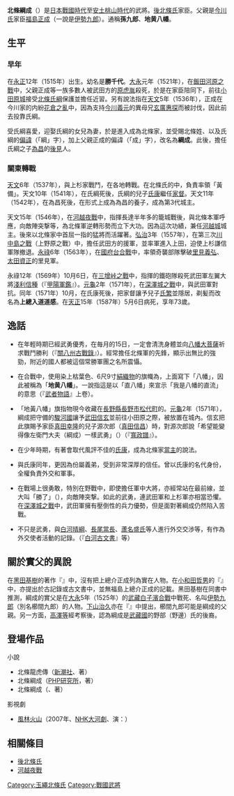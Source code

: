 {{日本武士
|名稱= 北條 綱成
|圖片名稱= 
|圖片大小= 
|圖片說明= 
|時代= [[日本戰國時代|日本戰國時代]]－[[安土桃山時代|安土桃山時代]]
|出生日期= [[永正|永正]]12年（1515年）
|出生地點= 
|逝世日期= [[天正_(日本)|天正]]15年5月6日（1587年6月11日）
|逝世地點= 
|假名= 
|羅馬字= 
|幼名= 勝千代
|改名= 
|别名= 孫九郎（通稱）<BR>地黄八幡（渾名）<BR>左衛門大夫、上總介（[[受領名|受領名]]）
|諡号= 
|神号= 
|戒名= 道感<BR>圓龍院殿覺眩道感大禪定門
|洗禮名= 
|墓所= [[神奈川縣|神奈川縣]][[鎌倉市|鎌倉市]]的[[龍寶寺|龍寶寺]]
|朝廷官位= 
|幕府職位= 
|主君= [[北條氏綱|北條氏綱]]→[[北條氏康|氏康]]→[[北條氏政|氏政]]→[[北條氏直|氏直]]
|藩= 
|氏族= {{tsl|ja|福島氏}}→[[玉繩北條氏|玉繩北條氏]]
|父母= 父：[[福島正成|福島正成]]（一說[[伊勢九郎|伊勢九郎]]）
|養父= [[北條氏綱|北條氏綱]]→[[北條為昌|北條為昌]]
|養母= 
|兄弟= 弟：[[北條綱房|綱房]]
|姐妹= 妹：[[松田盛秀|松田盛秀]]室
|正室= [[大頂院|大頂院]]（[[北條氏綱|北條氏綱]]的女兒）
|側室= 
|嗣子= '''[[北條康成|康成（氏繁）]]'''、[[北條氏秀|沼田康元（北條氏秀）]]
|嗣女= [[高源院殿|高源院殿]]（[[北條氏規|北條氏規]]室）、[[淨光院殿|淨光院殿]]（[[遠山隼人佐|遠山隼人佐]]室）
|養子= 
|養女= 
}}
{{japanese|japanese=北条 綱成|kana=ほうじょう つなしげ|romaji=Hōjō Tsunashige|舊寫=北條 綱成}}
'''北條綱成'''（{{bd|1515年||1587年|6月11日}}）是[[日本戰國時代|日本戰國時代]]至[[安土桃山時代|安土桃山時代]]的武將。[[後北條氏|後北條氏]]家臣。父親是[[今川氏|今川氏]]家臣[[福島正成|福島正成]]（一說是[[伊勢九郎|伊勢九郎]]）。通稱'''孫九郎'''、'''地黄八幡'''。

== 生平 ==
=== 早年 ===
在[[永正|永正]]12年（1515年）出生。幼名是'''勝千代'''。[[大永|大永]]元年（1521年），在[[飯田河原之戰|飯田河原之戰]]中，父親正成等一族多數人被武田方的[[原虎胤|原虎胤]]殺死，於是在家臣陪同下，前往[[小田原城|小田原城]]接受[[北條氏綱|北條氏綱]]保護並擔任近習。另有說法指在[[天文_(後奈良天皇)|天文]]5年（1536年），正成在今川家的内紛[[花倉之亂|花倉之亂]]中，因為支持[[今川義元|今川義元]]的異母兄[[玄廣惠探|玄廣惠探]]而被討伐，因此前去投靠氏綱。

受氏綱喜愛，迎娶氏綱的女兒為妻，於是進入成為北條家{{tsl|ja|一門}}，並受賜北條姓、以及氏綱的[[偏諱|偏諱]]（「綱」字），加上父親正成的偏諱（「成」字），改名為'''綱成'''。此後，擔任氏綱之子[[北條為昌|為昌]]的[[後見|後見]]人。

=== 關東轉戰 ===
[[天文_(後奈良天皇)|天文]]6年（1537年），與上杉家戰鬥，在各地轉戰。在北條氏的{{tsl|ja|北條五色備}}中，負責率領「黃備」。天文10年（1541年），在氏綱死後，氏綱的兒子[[北條氏康|氏康]]繼任[[家督|家督]]。天文11年（1542年），在為昌死後，在形式上成為為昌的養子，成為第3代{{tsl|ja|玉縄城|玉繩城}}城主。

天文15年（1546年），在[[河越夜戰|河越夜戰]]中，指揮長達半年多的籠城戰後，與北條本軍呼應，向敵陣突撃等，為北條軍逆轉形勢而立下大功。因為這次功績，兼任[[河越城|河越城]]城主。後來以北條家中首屈一指的猛將而活躍著。[[弘治_(後奈良天皇)|弘治]]3年（1557年），在第三次[[川中島之戰|川中島之戰]]（上野原之戰）中，擔任武田方的援軍，並率軍進入上田，迫使上杉謙信軍隊撤退。[[永祿|永祿]]6年（1563年），在[[第二次國府台之戰|國府台合戰]]中，率領奇襲部隊擊破[[里見義弘|里見義弘]]、[[太田資正|太田資正]]的里見軍。

永祿12年（1569年）10月6日，在[[三增峠之戰|三增峠之戰]]中，指揮的鐵砲隊殺死武田軍左翼大將[[淺利信種|淺利信種]]（『[[甲陽軍鑑|甲陽軍鑑]]』）。[[元龜|元龜]]2年（1571年），在[[深澤城之戰|深澤城之戰]]中，與武田軍對抗。同年（1571年）10月，在氏康死後，把家督讓予兒子[[北條氏繁|氏繁]]並隱居，剃髪而改名為'''上總入道道感'''。在[[天正_(日本)|天正]]15年（1587年）5月6日病死，享年73歲。

== 逸話 ==
*在年輕時期已經武勇優秀，在毎月的15日，一定會清洗身體並向[[八幡大菩薩|八幡大菩薩]]祈求戰鬥勝利（『[[關八州古戰錄|關八州古戰錄]]』）。經常擔任北條軍的先鋒，顯示出無比的強勁，附近的國人都被這個常勝軍團之名所震懾。

*在合戰中，使用染上枯葉色、6尺9寸[[絹|絹]][[織物|織物]]的旗幟為{{tsl|ja|指物}}，上面寫下「八幡」，因此被稱為「'''地黄八幡'''」。一說指這是以「直八幡」來宣示「我是八幡的直流」的意思（『[[武者物語|武者物語]]』上卷）。

*「地黃八幡」旗指物現今收藏在[[長野縣|長野縣]][[長野市|長野市]][[松代町_(長野縣)|松代町]]的{{tsl|ja|真田宝物館|真田寶物館}}。[[元龜|元龜]]2年（1571年），綱成把守備的[[駿河國|駿河國]]{{tsl|ja|深沢城|深澤城}}讓予[[武田信玄|武田信玄]]並前往小田原之際，被放置在城內。信玄把此旗賜予家臣[[真田幸隆|真田幸隆]]的兒子源次郎（[[真田信昌|真田信昌]]）時，對源次郎說「希望能變得像左衛門大夫（綱成）一樣武勇」（{{lang|ja|左衛門大夫の武勇にあやかるように}}）（『[[寬政譜|寬政譜]]』）。

*在少年時期，有著會取代風評不佳的[[北條氏康|氏康]]，成為北條家[[當主|當主]]的說法。

*與氏康同年，更因為份屬義弟，受到非常深厚的信任。曾以氏康的名代身份，全權負責外交和軍事。

*在戰場上很勇敢，特別在野戰中，即使擔任軍中大將，亦經常站在最前線，並大叫「勝了」（{{lang|ja|勝った}}），向敵陣突撃。如此的武勇，連武田軍和上杉軍亦相當恐懼。在[[深澤城之戰|深澤城之戰]]中，武田軍擁有壓倒性的兵力優勢，但是面對著綱成仍然陷入苦戰。

*不只是武勇，與[[白河晴綱|白河晴綱]]、[[長尾當長|長尾當長]]、[[蘆名盛氏|蘆名盛氏]]等人進行外交交渉等，有作為外交使者活動的記錄。（『[[白河古文書|白河古文書]]』等）

== 關於實父的異說 ==
在[[黑田基樹|黑田基樹]]的著作『{{lang|ja|北条早雲とその一族}}』中，沒有把上總介正成列為實在人物。在[[小和田哲男|小和田哲男]]的『{{lang|ja|今川氏家臣団の研究}}』中，亦提出於古記錄或古文書中，並無福島上總介正成的記載。黑田基樹在同書中推測，綱成的實父是在[[大永|大永]]5年（1525年）的[[武藏白子濱合戰|武藏白子濱合戰]]中戰死、名叫[[伊勢九郎|伊勢九郎]]（別名櫛間九郎）的人物。[[下山治久|下山治久]]亦在『{{lang|ja|後北条氏家臣団人名辞典}}』中提出，櫛間九郎可能是綱成的父親。另一方面，[[高澤等|高澤等]]經考察後，認為綱成是[[武藏國|武藏國]]{{tsl|ja|榛沢郡|榛澤郡}}的{{tsl|ja|武蔵七党|武藏七黨}}{{tsl|ja|猪俣党|豬俁黨}}野部（野邊）氏的後裔。

== 登場作品 ==
;小說
*北條龍虎傳（[[新潮社|新潮社]]、{{tsl|ja|海道龍一朗}}著）
*北條綱成（[[PHP研究所|PHP研究所]]，{{tsl|ja|江宮隆之}}著）
*北條綱成（{{tsl|ja|学陽書房}}、{{tsl|ja|三宅孝太郎}}著）

;影視劇
*[[風林火山_(大河劇)|風林火山]]（2007年、[[NHK大河劇|NHK大河劇]]、演：{{tsl|ja|石橋保}}）

== 相關條目 ==
*[[後北條氏|後北條氏]]
*[[河越夜戰|河越夜戰]]

{{後北條氏歷代當主|[[玉繩北條氏|玉繩北條氏]]|1542年－1571年|第3代}}
[[Category:玉繩北條氏|Category:玉繩北條氏]]
[[Category:戰國武將|Category:戰國武將]]